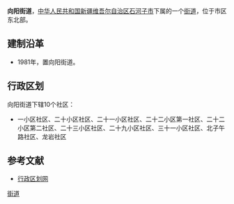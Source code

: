 {{中国乡级行政区<!---乡级行政区专用模板--->
|行政区全称 = 向阳街道
|景观照片文件名 = 
|景观照片描述 = 
|位置图文件名 = 
|位置图描述 = 
|汉语拼音 = 
|通用拼音 = 
|上级行政区 = [[新疆维吾尔自治区|新疆维吾尔自治区]][[石河子市|石河子市]]
|行政区类别 = 街道
|行政区划代码 = 659001002
|建置时间 = 1981年
|政府驻地 = 
|地理坐标 = 
|自定义图片={{Infobox mapframe|zoom=11}}
|毗邻 = 
|行政区划 = 10
|村委会 = 0
|居委会 = 10
|总面积 = 27.7平方千米
|户籍人口 = 3.7万
|户籍人口年份 = 1997
|常住人口 = 
|常住人口年份 = 
|人口密度 = 
|GDP = 
|GDP年份 = 
|邮政编码 = 
|电话区号 = 
|时区 = UTC+8（[[东八区|东八区]]）
|官方网站 = 
}}
'''向阳街道'''，[[中华人民共和国|中华人民共和国]][[新疆维吾尔自治区|新疆维吾尔自治区]][[石河子市|石河子市]]下属的一个[[街道|街道]]，位于市区东北部。

== 建制沿革 ==
* 1981年，置向阳街道。

== 行政区划 ==
向阳街道下辖10个社区：
* 一小区社区、二十小区社区、二十一小区社区、二十二小区第一社区、二十二小区第二社区、二十三小区社区、二十九小区社区、三十一小区社区、北子午路社区、龙岩社区

== 参考文献 ==
* [http://www.xzqh.org/html/2011/0107/22477.html 行政区划网]{{Wayback|url=http://www.xzqh.org/html/2011/0107/22477.html |date=20160309060621 }}

{{新疆小作品}}
{{石河子市行政区划}}

[[Category:石河子市行政区划|街道]]